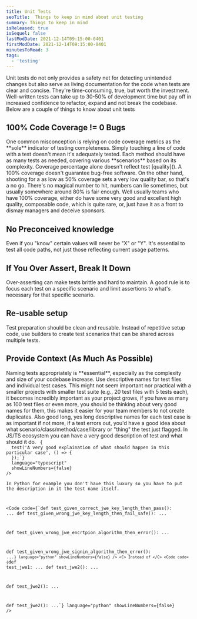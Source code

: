 ```yaml
---
title: Unit Tests
seoTitle:  Things to keep in mind about unit testing
summary: Things to keep in mind 
isReleased: true
isSequel: false
lastModDate: 2021-12-14T09:15:00-0401
firstModDate: 2021-12-14T09:15:00-0401
minutesToRead: 3
tags:
  - 'testing'
---
```


<C>
Unit tests do not only provides a safety net for detecting unintended changes but also serve as living documentation for the code when tests are clear and concise. 
</C>
<C>
They're time-consuming, true, but worth the investment. Well-written tests can take up to 30-50% of development time but pay off in increased confidence to refactor, expand and not break the codebase.
</C>
<C>
Below are a couple of things to know about unit tests
</C>
<H2 id='coverage'>100% Code Coverage != 0 Bugs</H2>
<C>
One common misconception is relying on code coverage metrics as the **sole** indicator of testing completeness. Simply touching a line of code with a test doesn't mean it's adequately tested. Each method should have as many tests as needed, covering various **scenarios** based on its complexity.
 </C>
<C>
Coverage percentage alone doesn't reflect test [quality](). A 100% coverage doesn't guarantee bug-free software. On the other hand, shooting for a as low as 50% coverage sets a very low quality bar, so that's a no go. There's no magical number to hit, numbers can lie sometimes, but usually somewhere around 80% is fair enough.
 </C>
 <C>
Well usually teams who have 100% coverage, either do have some very good and excellent high quality, composable code, which is quite rare, or, just have it as a front to dismay managers and deceive sponsors. 
 </C>
 <H2>No Preconceived knowledge</H2>
 <C>
Even if you "know" certain values will never be "X" or "Y". It's essential to test all code paths, not just those reflecting current usage patterns.
 </C>

<H2>If You Over Assert, Break  It Down</H2>
 <C>
Over-asserting can make tests brittle and hard to maintain. A good rule is to focus each test on a specific scenario and limit assertions to what's necessary for that specific scenario.
</C>
<H2>Re-usable setup</H2>
 <C>
Test preparation should be clean and reusable. Instead of repetitive setup code, use <L href="https://en.wikipedia.org/wiki/Builder_pattern">builders</L> to create test scenarios that can be shared across multiple tests.
</C>
<H2>Provide Context (As Much As Possible)</H2>
 <C>
Naming tests appropriately is **essential**, especially as the complexity and size of your codebase increase. Use descriptive names for test files and individual test cases.  This might not seem important nor practical with a smaller projects with smaller test suite (e.g., 20 test files with 5 tests each), it becomes incredibly important as your project grows, if you have as many as 100 test files or even more, you should be thinking about very good names for them, this makes it easier for your team members to not create duplicates. Also good long, yes long descriptive names for each test case is as important if not more,  if a test errors out, you'd have a good idea about what scenario/class/method/case/library or "thing" the test just flagged.
</C>
 <C>
In JS/TS ecosystem you can have a very good description of test and what should it do.
</C>
<Code
  code={`describe("A very good description over what you're testing", () => {
  test('A very good explaination of what should happen in this particular case', () => {
  });`}
  language="typescript"
  showLineNumbers={false}
/>
 <C>
In Python for example you don't have this luxury so you have to put the description in it the test name itself.
</C>

<Code
  code={`def test_given_correct_jwe_key_length_then_pass():
	...
def test_given_wrong_jwe_key_length_then_fail_safe():
	...

def test_given_wrong_jwe_encrtpion_algorithm_then_error():
	...
	
def test_given_wrong_jwe_signin_algorithm_then_error():
	...`}
  language="python"
  showLineNumbers={false}
/>
 <C>
Instead of
</C>
<Code
  code={`def test_jwe1:
	...
def test_jwe2():
	...

def test_jwe2():
	...
	
def test_jwe2():
	...`}
  language="python"
  showLineNumbers={false}
/>